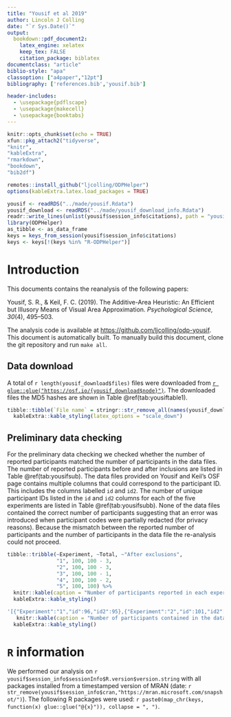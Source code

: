 ```yaml
---
title: "Yousif et al 2019"
author: Lincoln J Colling
date: "`r Sys.Date()`"
output: 
  bookdown::pdf_document2:
    latex_engine: xelatex
    keep_tex: FALSE
    citation_package: biblatex
documentclass: "article"
biblio-style: "apa"
classoption: ["a4paper","12pt"]
bibliography: ['references.bib','yousif.bib']

header-includes:
  - \usepackage{pdflscape}
  - \usepackage{makecell}
  - \usepackage{booktabs}
---
```


```r
knitr::opts_chunk$set(echo = TRUE)
xfun::pkg_attach2("tidyverse",
"knitr",
"kableExtra",
"rmarkdown",
"bookdown",
"bib2df")

remotes::install_github("ljcolling/ODPHelper")
options(kableExtra.latex.load_packages = TRUE)

yousif <- readRDS("../made/yousif.Rdata")
yousif_download <- readRDS("../made/yousif_download_info.Rdata")
readr::write_lines(unlist(yousif$session_info$citations), path = "yousif.bib")
library(ODPHelper)
as_tibble <- as_data_frame
keys = keys_from_session(yousif$session_info$citations)
keys <- keys[!(keys %in% "R-ODPHelper")]
```

\newpage

# Introduction

This documents contains the reanalysis of the following papers:

Yousif, S. R., & Keil, F. C. (2019). The Additive-Area Heuristic: An Efficient but Illusory Means of Visual Area Approximation. *Psychological Science, 30*(4), 495–503.

The analysis code is available at [https://github.com/ljcolling/odp-yousif](https://github.com/ljcolling/odp-yousif). This document is automatically built. To manually build this document, clone the git repository and run `make all`.

## Data download

A total of `r length(yousif_download$files)` files were downloaded from [`r glue::glue("https://osf.io/{yousif_download$node}")`](`r glue::glue("https://osf.io/{yousif_download$node}")`). The downloaded files the MD5 hashes are shown in Table \@ref(tab:yousiftable1).

```r
tibble::tibble(`File name` = stringr::str_remove_all(names(yousif_download$hashes),"./data/"), `MD5 Hash` = yousif_download$hashes) %>%  knitr::kable(digits = 3, booktabs = T, caption = "Files downloaded for Yousif et al. (2019)", escape = T, format = "latex") %>%
  kableExtra::kable_styling(latex_options = "scale_down") 
```

## Preliminary data checking

For the preliminary data checking we checked whether the number of reported participants matched the number of participants in the data files. The number of reported participants before and after inclusions are listed in Table \@ref(tab:yousifsub). The data files provided on Yousif and Keil's OSF page contains multiple columns that could correspond to the participant ID. This includes the columns labelled `id` and `id2`. The number of unique participant IDs listed in the `id` and `id2` columns for each of the five experiments are listed in Table \@ref(tab:yousifsubb). None of the data files contained the correct number of participants suggesting that an error was introduced when participant codes were partially redacted (for privacy reasons). Because the mismatch between the reported number of participants and the number of participants in the data file the re-analysis could not proceed.  

```r

tibble::tribble(~Experiment, ~Total, ~"After exclusions",
                "1", 100, 100 - 3,
                "2", 100, 100 - 3,
                "3", 100, 100 - 1, 
                "4", 100, 100 - 2, 
                "5", 100, 100) %>% 
  knitr::kable(caption = "Number of participants reported in each experiment from Yousif and Keil (2019)", format = "latex", booktabs = T) %>% 
  kableExtra::kable_styling()
```

```r
'[{"Experiment":"1","id":96,"id2":95},{"Experiment":"2","id":101,"id2":97},{"Experiment":"3","id":102,"id2":100},{"Experiment":"4","id":106,"id2":101},{"Experiment":"5","id":101,"id2":97}]'  %>% jsonlite::fromJSON() %>%
   knitr::kable(caption = "Number of participants contained in the data file for each experiment from Yousif and Keil (2019)", format = "latex", booktabs = T) %>% 
  kableExtra::kable_styling()
```


# `R` information {-}

We performed our analysis on `r yousif$session_info$sessionInfo$R.version$version.string` with all packages installed from a timestamped version of MRAN (date: `r str_remove(yousif$session_info$cran,"https://mran.microsoft.com/snapshot/")`). The following R packages were used: `r paste0(map_chr(keys, function(x) glue::glue("@{x}")), collapse = ", ")`.